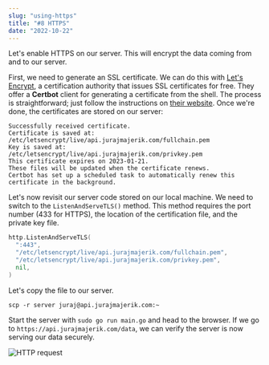 ```yaml
---
slug: "using-https"
title: "#8 HTTPS"
date: "2022-10-22"
---
```

Let's enable HTTPS on our server. This will encrypt the data coming from and to our server.

First, we need to generate an SSL certificate. We can do this with [Let's Encrypt](https://letsencrypt.org/), a certification authority that issues SSL certificates for free. They offer a __Certbot__ client for generating a certificate from the shell. The process is straightforward; just follow the instructions on [their website](https://certbot.eff.org/instructions?ws=other&os=ubuntufocal). Once we're done, the certificates are stored on our server:
```
Successfully received certificate.
Certificate is saved at: /etc/letsencrypt/live/api.jurajmajerik.com/fullchain.pem
Key is saved at:         /etc/letsencrypt/live/api.jurajmajerik.com/privkey.pem
This certificate expires on 2023-01-21.
These files will be updated when the certificate renews.
Certbot has set up a scheduled task to automatically renew this certificate in the background.
```

Let's now revisit our server code stored on our local machine. We need to switch to the ```ListenAndServeTLS()``` method. This method requires the port number (433 for HTTPS), the location of the certification file, and the private key file.
```go
http.ListenAndServeTLS(
  ":443",
  "/etc/letsencrypt/live/api.jurajmajerik.com/fullchain.pem",
  "/etc/letsencrypt/live/api.jurajmajerik.com/privkey.pem",
  nil,
)
```

Let's copy the file to our server.
```
scp -r server juraj@api.jurajmajerik.com:~
```

Start the server with ```sudo go run main.go``` and head to the browser. If we go to ```https://api.jurajmajerik.com/data```, we can verify the server is now serving our data securely.

![HTTP request](./img-2.png)
